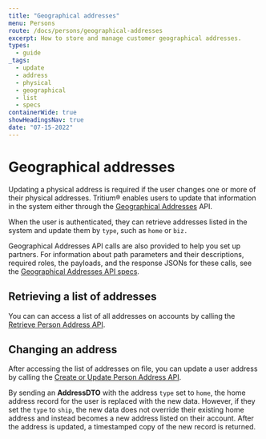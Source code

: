 ```yaml
---
title: "Geographical addresses"
menu: Persons
route: /docs/persons/geographical-addresses
excerpt: How to store and manage customer geographical addresses.
types: 
  - guide
_tags:
  - update
  - address
  - physical
  - geographical
  - list
  - specs
containerWide: true
showHeadingsNav: true
date: "07-15-2022"
---
```


# Geographical addresses

Updating a physical address is required if the user changes one or more of their physical addresses. Tritium® enables users to update that information in the system either through the [Geographical Addresses](/tech-specs/persons/person-geographical-addresses) API.

When the user is authenticated, they can retrieve addresses listed in the system and update them by `type`, such as `home` or `biz.`

Geographical Addresses API calls are also provided to help you set up partners. For information about path parameters and their descriptions, required roles, the payloads, and the response JSONs for these calls, see the [Geographical Addresses API specs](/tech-specs/persons/person-geographical-addresses/api?#operation/net.e6tech.h3.middletier.api.v1.partner.customer.PersonAPI_getAddressList_GET).

## Retrieving a list of addresses

You can can access a list of all addresses on accounts by calling the [Retrieve Person Address API](/tech-specs/persons/person-geographical-addresses/api?#operation/net.e6tech.h3.middletier.api.v1.partner.customer.PersonAPI_getAddressList_GET).

## Changing an address

After accessing the list of addresses on file, you can update a user address by calling the [Create or Update Person Address API](/tech-specs/persons/person-geographical-addresses/api?#operation/net.e6tech.h3.middletier.api.v1.partner.customer.PersonAPI_updateAddress_POST).

By sending an **AddressDTO** with the address `type` set to `home`, the home address record for the user is replaced with the new data. However, if they set the `type` to `ship`, the new data does not override their existing home address and instead becomes a new address listed on their account. After the address is updated, a timestamped copy of the new record is returned.
